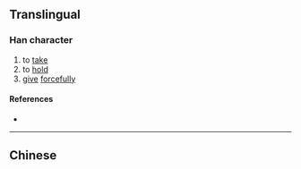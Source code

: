 {{also|掗}}
{{character info}}
==Translingual==

===Han character===
{{Han char|rn=64|rad=手|as=06|sn=9|four=|canj=QMTC|ids=⿰扌亚}}

# to [[take]]
# to [[hold]]
# [[give]] [[forcefully]]

====References====
* {{Han ref|kx=0431.171|hdz=31867.030|uh=631C|ud=25372}}

----

==Chinese==
{{zh-see|掗}}